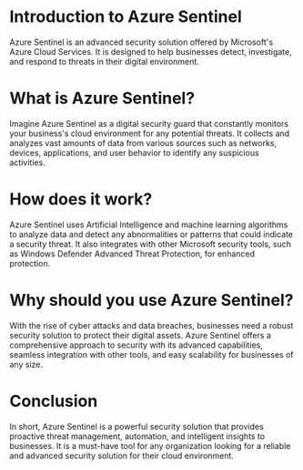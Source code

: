 

# Introduction to Azure Sentinel

Azure Sentinel is an advanced security solution offered by Microsoft's Azure Cloud Services. It is designed to help businesses detect, investigate, and respond to threats in their digital environment.

# What is Azure Sentinel?

Imagine Azure Sentinel as a digital security guard that constantly monitors your business's cloud environment for any potential threats. It collects and analyzes vast amounts of data from various sources such as networks, devices, applications, and user behavior to identify any suspicious activities.

# How does it work?

Azure Sentinel uses Artificial Intelligence and machine learning algorithms to analyze data and detect any abnormalities or patterns that could indicate a security threat. It also integrates with other Microsoft security tools, such as Windows Defender Advanced Threat Protection, for enhanced protection.

# Why should you use Azure Sentinel?

With the rise of cyber attacks and data breaches, businesses need a robust security solution to protect their digital assets. Azure Sentinel offers a comprehensive approach to security with its advanced capabilities, seamless integration with other tools, and easy scalability for businesses of any size.

# Conclusion

In short, Azure Sentinel is a powerful security solution that provides proactive threat management, automation, and intelligent insights to businesses. It is a must-have tool for any organization looking for a reliable and advanced security solution for their cloud environment. 